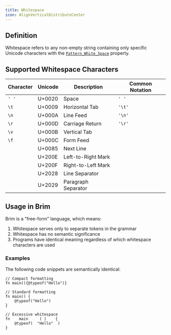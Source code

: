 ```yaml
---
title: Whitespace
icon: AlignVerticalDistributeCenter
---
```


## Definition

Whitespace refers to any non-empty string containing only specific Unicode characters with the [
`Pattern_White_Space`](https://www.unicode.org/reports/tr31/)
property.

## Supported Whitespace Characters

| Character | Unicode | Description         | Common Notation |
|-----------|---------|---------------------|-----------------|
| `' '`     | U+0020  | Space               | `' '`           |
| `\t`      | U+0009  | Horizontal Tab      | `'\t'`          |
| `\n`      | U+000A  | Line Feed           | `'\n'`          |
| `\r`      | U+000D  | Carriage Return     | `'\r'`          |
| `\v`      | U+000B  | Vertical Tab        |                 |
| `\f`      | U+000C  | Form Feed           |                 |
|           | U+0085  | Next Line           |                 |
|           | U+200E  | Left-to-Right Mark  |                 |
|           | U+200F  | Right-to-Left Mark  |                 |
|           | U+2028  | Line Separator      |                 |
|           | U+2029  | Paragraph Separator |                 |

## Usage in Brim

Brim is a "free-form" language, which means:

1. Whitespace serves only to separate tokens in the grammar
2. Whitespace has no semantic significance
3. Programs have identical meaning regardless of which whitespace characters are used

### Examples

The following code snippets are semantically identical:

```brim
// Compact formatting
fn main(){@typeof("Hello")}

// Standard formatting
fn main() {
    @typeof("Hello")
}

// Excessive whitespace
fn    main     ( )    {
    @typeof(  "Hello"  )
}
```